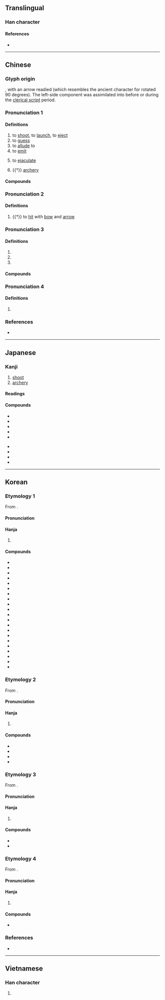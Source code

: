 {{character info}}
==Translingual==

===Han character===
{{Han char|rn=41|rad=寸|as=07|sn=10|four=24200|canj=HHDI|ids=⿰身寸}}

====References====
* {{Han ref|kx=0294.130|dkj=07434|dj=0582.080|hdz=10506.100|uh=5C04|ud=23556|bh=AE67|bd=44647}}

----

==Chinese==
{{zh-forms}}

===Glyph origin===
{{Han etym}}
{{Han compound|弓|寸|t1=bow|t2=hand, wrist|ls=ic}}, with an arrow readied (which resembles the ancient character for {{zh-l|*矢}} rotated 90 degrees). The left-side component was assimilated into {{zh-l|*身}} before or during the [[clerical script]] period.

===Pronunciation 1===
{{zh-pron
|m=shè
|m-s=se4
|c=se6
|c-t=sie5
|g=sa5
|h=pfs=sa;gd=sa4
|j=se3
|mb=ià
|md=siâ
|mn=ml,jj,tw:siā
|mn-t=sia7
|w=5zoq,3zo
|x=she4/sha4
|mc=2
|oc=1,1
|ma=y
|cat=v,n
}}

====Definitions====
{{zh-hanzi}}

# to [[shoot]], to [[launch]], to [[eject]]
# to [[guess]]
# to [[allude]] to
# to [[emit]]
# {{lb|zh|colloquial}} to [[ejaculate]]
# {{†}} [[archery]]

====Compounds====
{{zh-der|射程|射電天文學|射電望遠鏡|射擊|射箭|射界|射精|射口|射獵|射流技術|射門|射頻|射手|射線|射影|一射|亂反射|伽瑪射線|侖琴射線|光華射目|光輻射|入射線|入射角|制壓射擊|占射|反射|反射線|反射角|反射運動|反射鏡|后羿射日|君射臣決|含沙射影|噴射|噴射引擎|噴射推進|噴射機|噴射氣流|噴射泵|噴射飛機|大氣折射|太陽輻射|如皋射雉|宇宙射線|實彈射擊|射中|射侯|射利|射工|射控雷達|射日|射柳|射殺|射水器|射沓|射流|射生|射石飲羽|射禮|射策|射精管|射糧|射聲|射覆|射鉤|射魚|射魚指天|射鵰手|對空射擊|巴氏反射|平射炮|弋不射宿|彈射|影射|投射|投射作用|折射|折射線|折射角|掃射|掩護射擊|攢射|放射|放射化學|放射性|放射汙染|放射源|放射線|散射|斜射|日射角|映射|暗射|暗射地圖|曲射炮|有效射程|李廣射虎|條件反射|水射流|注射|注射劑|注射器|注射筒|游離輻射|漫反射|照射|照明射擊|熱輻射|發射|發射器|發射控制|發射星雲|發射機|發射臺|發射點|皮下注射|直射|破壞射擊|神射手|繞射|聊城射書|肌肉注射|背景輻射|膝反射|衍射|豔射|貝他射線|輻射|輻射塵|輻射治療|輻射滅菌|輻射熱|輻射病|輻射線|輻射能|輻射落塵|輻射計|轅門射戟|連射|邀名射利|鄉射禮|野戰射擊|金光四射|錢王射潮|鐳射|鐳射唱片|鐳射氣|阿伐射線|陰極射線|陽極射線|雷射|雷射刀|雷射唱片|雷射唱盤|雷射攝影|雷射音響|靜脈注射|預防注射|飛靶射擊|騎射|高射炮|射出|漫射}}

===Pronunciation 2===
{{zh-pron
|m=shí,shè
|c=sik6,se6
|md=ĭk
|mn=se̍k
|dial=n
|mc=4
|oc=2,3
|ma=y
|cat=v
}}

====Definitions====
{{zh-hanzi}}

# {{†}} to [[hit]] with [[bow]] and [[arrow]]

===Pronunciation 3===
{{zh-pron
|m=yè
|c=je6
|mn=ià
|dial=n
|mc=1
|oc=n,2
|ma=y
|cat=n
}}

====Definitions====
{{zh-hanzi}}

# {{zh-used|射干}}
# {{zh-used|僕射}}
# {{zh-used|姑射}}

====Compounds====
{{zh-der|fold=y|列姑射|姑射|射干|藐姑射|僕射|姑射神人}}

===Pronunciation 4===
{{zh-pron
|m=yì,shè
|c=jik6
|mn=e̍k
|dial=n
|mc=3
|oc=n,4
|ma=y
|cat=v
}}

====Definitions====
{{zh-hanzi}}

# {{zh-only|無射}}

===References===
* {{R:yue:Hanzi}}

{{zh-cat|Elementary}}

----

==Japanese==

===Kanji===
{{ja-kanji|grade=6|rs=寸07}}

# [[shoot]]
# [[archery]]

====Readings====
{{ja-readings
|goon=じゃ<じや, や, やく
|kanon=しゃ<しや, や, えき
|on=せき
|kun=い-る<い-る<𛀆-る, あ-てる, さ-す, いとう<いたふ, あきる
|nanori=い, いり
}}

====Compounds====
{{der-top|Compounds}}
* {{ja-r|日射|にっしゃ}}
* {{ja-r|射%撃|しゃ%げき|[[marksmanship]]}}
* {{ja-l|射光}}
* {{ja-r|射%幸%心|しゃ%こう%しん|[[passion]] for [[gambling]]}}
* {{ja-r|射%程|しゃ%てい|[[range]] of a [[firearm]]}}
{{der-mid}}
* {{ja-r|射%的|しゃ%てき|[[target]] [[practice]]}}
* {{ja-l|射覆}}
* {{ja-r|射%利|しゃ%り|[[love]] of [[money]]}}
* {{ja-r|射手座|いてざ|[[Sagittarius]] ([[astrology]])}}
{{der-bottom}}

----

==Korean==

===Etymology 1===
From {{der|ko|ltc|-}} {{ltc-l|射|id=2}}. 

{{collapse|
* {{hanja-dongguk|썅〮|ssyá}}
* {{hanja-hunmong|쌰〯|ssyǎ|雜語}}
* {{hanja-sinjeung|샤|sya|hun=활ᄡᅩᆯ 샤}}
|Historical readings
|bg=#FFFFFF}}

====Pronunciation====
{{ko-hanja-pron|사}}

====Hanja====
{{ko-hanja-search}}
{{ko-hanja|쏘다|쏠|사}}

# {{hanja form of|사|to [[shoot]]}}

====Compounds====
{{der-top3|Compounds}}
* {{ko-l|발사|發射}}
* {{ko-l|사격|射擊}}
* {{ko-l|주사|注射}}
* {{ko-l|반사|反射}}
* {{ko-l|난사|亂射}}
* {{ko-l|사수|射手}}
* {{ko-l|복사|輻射}}
* {{ko-l|일사|日射}}
* {{ko-l|사행|射倖}}
* {{ko-l|사영|射影}}
* {{ko-l|방사|放射}}
* {{ko-l|사정|射精}}
* {{ko-l|사살|射殺}}
* {{ko-l|투사|投射}}
* {{ko-l|사간|射干}}
* {{ko-l|사적|射的}}
* {{ko-l|사출|射出}}
* {{ko-l|기사|騎射}}
* {{ko-l|분사|噴射}}
* {{ko-l|사각|射角}}
* {{ko-l|조사|照射}}
{{der-bottom}}

===Etymology 2===
From {{der|ko|ltc|-}} {{ltc-l|射|id=4}}.

{{collapse|
* {{hanja-dongguk|쎡〮|ssyék}}
* {{hanja-sinjeung|셕|syek|hun=마칠 셕}}
|Historical readings
|bg=#FFFFFF}}

====Pronunciation====
{{ko-hanja-pron|석}}

====Hanja====
{{ko-hanja|맞히다|맞힐|석}}

# {{lb|ko|literary}} {{hanja form of|석|to [[hit]] with [[bow]] and [[arrow]]}}

====Compounds====
{{der-top|Compounds}}
* {{ko-l|[[석복]]/[[사복]]|射覆}}
* {{ko-l|석부|射復}}
* {{ko-l|석중|射中}}
* {{ko-l|익불사숙|弋不射宿}}
{{der-bottom}}

===Etymology 3===
From {{der|ko|ltc|-}} {{ltc-l|射|id=1}}. 

{{collapse|
* {{hanja-dongguk|양〮|yá}}
|Historical readings
|bg=#FFFFFF}}

====Pronunciation====
{{ko-hanja-pron|야}}

====Hanja====
{{ko-hanja|[[벼슬]] [[이름]]|야}}

# {{lb|ko|historical}} {{hanja form of|야|[[title]] of an [[official]]}}

====Compounds====
{{der-top|Compounds}}
* {{ko-l|복야|僕射}}
* {{ko-l|상서복야|尙書僕射}}
{{der-bottom}}

===Etymology 4===
From {{der|ko|ltc|-}} {{ltc-l|射|id=3}}. 

{{collapse|
* {{hanja-dongguk|역〮|yék}}
|Historical readings
|bg=#FFFFFF}}

====Pronunciation====
{{ko-hanja-pron|역}}

====Hanja====
{{ko-hanja|[[음률]]([[音律]])|역}}

# {{hanja form of|역|[[eleventh]] [[note]] of the [[w:Shí-èr-lǜ|Shí-èr-lǜ]] [[music]]al [[scale]]}}

====Compounds====
{{der-top3|Compounds}}
* {{ko-l|무역|無射}}
{{der-bottom}}

===References===
* {{R:hanjadoc|2614}}

----

==Vietnamese==

===Han character===
{{vi-readings|reading=xạ, dạ, dịch|rs=寸07}}

# {{rfdef|vi|sort=寸07}}